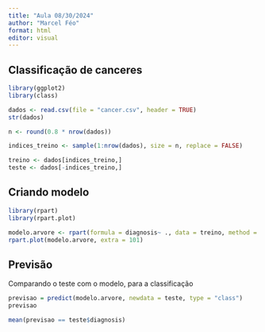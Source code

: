 ```yaml
---
title: "Aula 08/30/2024"
author: "Marcel Féo"
format: html
editor: visual
---
```


## Classificação de canceres

```r

library(ggplot2)
library(class)

dados <- read.csv(file = "cancer.csv", header = TRUE)
str(dados)

n <- round(0.8 * nrow(dados))

indices_treino <- sample(1:nrow(dados), size = n, replace = FALSE)

treino <- dados[indices_treino,]
teste <- dados[-indices_treino,]

```


## Criando modelo

```r

library(rpart)
library(rpart.plot)

modelo.arvore <- rpart(formula = diagnosis~ ., data = treino, method = "class")
rpart.plot(modelo.arvore, extra = 101)

```

## Previsão

Comparando o teste com o modelo, para a classificação

```r

previsao = predict(modelo.arvore, newdata = teste, type = "class")
previsao

mean(previsao == teste$diagnosis)

```
